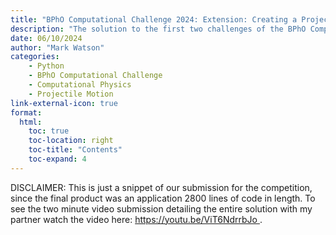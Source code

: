 ```yaml
---
title: "BPhO Computational Challenge 2024: Extension: Creating a Projectile Model Incorporating both Air Resistance and Varying Air Density with Height"
description: "The solution to the first two challenges of the BPhO Computational Challenge, an analytical projectile model which creates a trajectory and outputs time of flight, range and the apogee."
date: 06/10/2024
author: "Mark Watson"
categories: 
    - Python 
    - BPhO Computational Challenge
    - Computational Physics
    - Projectile Motion
link-external-icon: true
format:
  html:
    toc: true
    toc-location: right
    toc-title: "Contents"
    toc-expand: 4
---
```

DISCLAIMER: This is just a snippet of our submission for the competition, since the final product was an application 2800 lines of code in length. To see the two minute video submission detailing the entire solution with my partner watch the video here: <a href = "https://youtu.be/ViT6NdrrbJo" target="_blank"> https://youtu.be/ViT6NdrrbJo </a>. 
